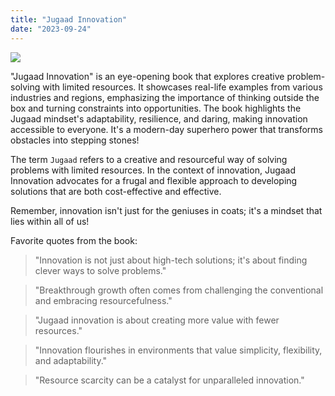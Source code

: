 ```yaml
---
title: "Jugaad Innovation"
date: "2023-09-24"
---
```


<Img
  src="/images/posts/jugaad-innovation.jpeg"
  width={2000}
  height={1000}
  caption=" Jugaad is all about innovating in adversity"
/>

"Jugaad Innovation" is an eye-opening book that explores creative problem-solving with limited resources. It showcases real-life examples from various industries and regions, emphasizing the importance of thinking outside the box and turning constraints into opportunities. The book highlights the Jugaad mindset's adaptability, resilience, and daring, making innovation accessible to everyone. It's a modern-day superhero power that transforms obstacles into stepping stones!

The term `Jugaad` refers to a creative and resourceful way of solving problems with limited resources. In the context of innovation, Jugaad Innovation advocates for a frugal and flexible approach to developing solutions that are both cost-effective and effective.

Remember, innovation isn't just for the geniuses in coats; it's a mindset that lies within all of us!

Favorite quotes from the book:

> "Innovation is not just about high-tech solutions; it's about finding clever ways to solve problems."

> "Breakthrough growth often comes from challenging the conventional and embracing resourcefulness."

> "Jugaad innovation is about creating more value with fewer resources."

> "Innovation flourishes in environments that value simplicity, flexibility, and adaptability."

> "Resource scarcity can be a catalyst for unparalleled innovation."